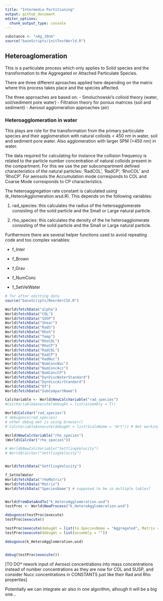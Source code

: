 ```yaml
---
title: "Intermedia Partitioning"
output: github_document
editor_options: 
  chunk_output_type: console
---
```


```r
substance <- "nAg_10nm"
source("baseScripts/initTestWorld.R")

```

## Heteroaglomeration

This is a particulate process which only applies to Solid species and the transformation to the Aggregated or Attached Particulate Species.

There are three different aproaches applied here depending on the matrix where this process takes place and the species affected.

The three approaches are based on: - Smoluchowski's colloid theory (water, soil/sediment pore water) - Filtration theory for porous matrices (soil and sediment) - Aerosol agglomeration approaches (air)

### Heteroagglomeration in water

This plays are role for the transformation from the primary particulate species and their agglomeration with natural colloids \< 450 nm in water, soil and sediment pore water. Also agglomeration with larger SPM (\>450 nm) in water.

The data required for calculating for instance the collision frequency is related to the particle number concentration of natural colloids present in the compartment. For this we use the per subcompartment defined characteristics of the natural particles: 'RadCOL', 'RadCP', 'RhoCOL' and 'RhoCP'. For aerosols the Accumulation mode corresponds to COL and Coarse Mode corresponds to CP characteristics.

The heteroaggregation rate constant is calculated using (k_HeteroAgglomeration.wsd.R). This depends on the following variables:

1.  rad_species: this calculates the radius of the heteroagglomerate consisting of the solid particle and the Small or Large natural particle.

2.  rho_species: this calculates the density of the he heteroagglomerate consisting of the solid particle and the Small or Large natural particle.

Furthermore there are several helper functions used to avoid repeating code and too complex variables:

-   f_Inter

-   f_Brown

-   f_Grav

-   f_NumConc

-   f_SetVelWater

```r
# for after editting data
source("baseScripts/ReorderCSV.R")

World$fetchData("alpha")
World$fetchData("COL")
World$fetchData("SUSP")
World$fetchData("Shear")
World$fetchData("RadS")
World$fetchData("RhoS")
World$fetchData("Temp")
World$fetchData("RhoCOL")
World$fetchData("RhoCP")
World$fetchData("RadCOL")
World$fetchData("RadCP")
World$fetchData("RadNuc")
World$fetchData("NumConcNuc")
World$fetchData("NumConcAcc")
World$fetchData("NumConcCP")
World$fetchData("DynViscWaterStandard")
World$fetchData("DynViscAirStandard")
World$fetchData("Df")
World$fetchData("SubCompartName")

CalcVariable <- World$NewCalcVariable("rad_species")
#CalcVariable$execute(debugAt = list(assembly = T))

World$CalcVar("rad_species")
# debugonce(rad_species)
# other debug met is using browser()
# CalcVariable$execute(debugAt = list(ScaleName = "Art")) # Not working currently

World$NewCalcVariable("rho_species")
(World$CalcVar("rho_species"))

# World$NewCalcVariable("SettlingVelocity")
# World$CalcVar("SettlingVelocity")


World$fetchData("SettlingVelocity")

f_SetVelWater
World$fetchData("rhoMatrix")
World$fetchData("Matrix")
World$fetchData("SpeciesName") # supposed to be in multiple tables?



```

```r
World$FromDataAndTo("k_HeteroAgglomeration.wsd")
testProc <- World$NewProcess("k_HeteroAgglomeration.wsd")

debugonce(testProc$execute)
testProc$execute()

testProc$execute(debugAt = list(to.SpeciesName = "Aggregated", Matrix = "water"))
testProc$execute(debugAt = list(assembly = ""))

debugonce(k_HeteroAgglomeration.wsd)


debug(testProc$execute())
```

[TO DO\* rework input of Aerosol concentrations into mass concentrations instead of number concentrations as they are now for COL and SUSP, and consider Nucc concentrations in CONSTANTS just like their Rad and Rho properties]

Potentially we can integrate air also in one algorithm, alhough it will be a big one...
